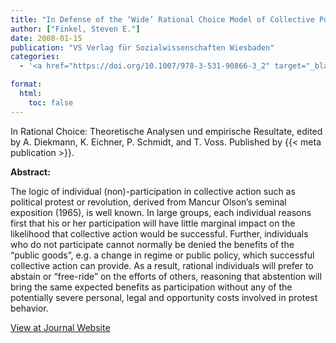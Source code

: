 ```yaml
---
title: "In Defense of the ‘Wide’ Rational Choice Model of Collective Political Action"
author: ["Finkel, Steven E."]
date: 2008-01-15
publication: "VS Verlag für Sozialwissenschaften Wiesbaden"
categories:
  - '<a href="https://doi.org/10.1007/978-3-531-90866-3_2" target="_blank">Journal</a>'

format:
  html:
    toc: false
---
```


In Rational Choice: Theoretische Analysen und empirische Resultate, edited by A. Diekmann, K. Eichner, P. Schmidt, and T. Voss. Published by {{< meta publication >}}.

**Abstract:**

::: justify-text
The logic of individual (non)-participation in collective action such as political protest or revolution, derived from Mancur Olson’s seminal exposition (1965), is well known. In large groups, each individual reasons first that his or her participation will have little marginal impact on the likelihood that collective action would be successful. Further, individuals who do not participate cannot normally be denied the benefits of the “public goods”, e.g. a change in regime or public policy, which successful collective action can provide. As a result, rational individuals will prefer to abstain or “free-ride” on the efforts of others, reasoning that abstention will bring the same expected benefits as participation without any of the potentially severe personal, legal and opportunity costs involved in protest behavior.
:::

[View at Journal Website](https://doi.org/10.1007/978-3-531-90866-3_2){.btn .btn-outline-success target="_blank"}

